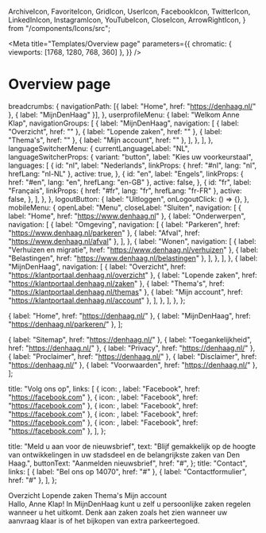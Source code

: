   ArchiveIcon,
  FavoriteIcon,
  GridIcon,
  UserIcon,
  FacebookIcon,
  TwitterIcon,
  LinkedInIcon,
  InstagramIcon,
  YouTubeIcon,
  CloseIcon,
  ArrowRightIcon,
} from "/components/Icons/src";



<Meta
  title="Templates/Overview page"
  parameters={{
    chromatic: { viewports: [1768, 1280, 768, 360] },
  }}
/>

# Overview page

  breadcrumbs: {
    navigationPath: [{ label: "Home", href: "https://denhaag.nl/" }, { label: "MijnDenHaag" }],
  },
  userprofileMenu: {
    label: "Welkom Anne Klap",
    navigationGroups: [
      {
        label: "MijnDenHaag",
        navigation: [
          { label: "Overzicht", href: "" },
          { label: "Lopende zaken", href: "" },
          { label: "Thema's", href: "" },
          { label: "Mijn account", href: "" },
        ],
      },
    ],
  },
  languageSwitcherMenu: {
    currentLanguageLabel: "NL",
    languageSwitcherProps: {
      variant: "button",
      label: "Kies uw voorkeurstaal",
      languages: [
        {
          id: "nl",
          label: "Nederlands",
          linkProps: { href: "#nl", lang: "nl", hrefLang: "nl-NL" },
          active: true,
        },
        {
          id: "en",
          label: "Engels",
          linkProps: { href: "#en", lang: "en", hrefLang: "en-GB" },
          active: false,
        },
        {
          id: "fr",
          label: "Français",
          linkProps: { href: "#fr", lang: "fr", hrefLang: "fr-FR" },
          active: false,
        },
      ],
    },
  },
  logoutButton: {
    label: "Uitloggen",
    onLogoutClick: () => {},
  },
  mobileMenu: {
    openLabel: "Menu",
    closeLabel: "Sluiten",
    navigation: [
      { label: "Home", href: "https://www.denhaag.nl" },
      {
        label: "Onderwerpen",
        navigation: [
          {
            label: "Omgeving",
            navigation: [
              { label: "Parkeren", href: "https://www.denhaag.nl/parkeren" },
              { label: "Afval", href: "https://www.denhaag.nl/afval" },
            ],
          },
          {
            label: "Wonen",
            navigation: [
              { label: "Verhuizen en migratie", href: "https://www.denhaag.nl/verhuizen" },
              { label: "Belastingen", href: "https://www.denhaag.nl/belastingen" },
            ],
          },
        ],
      },
      {
        label: "MijnDenHaag",
        navigation: [
          { label: "Overzicht", href: "https://klantportaal.denhaag.nl/overzicht" },
          { label: "Lopende zaken", href: "https://klantportaal.denhaag.nl/zaken" },
          { label: "Thema's", href: "https://klantportaal.denhaag.nl/themas" },
          { label: "Mijn account", href: "https://klantportaal.denhaag.nl/account" },
        ],
      },
    ],
  },
};

  { label: "Home", href: "https://denhaag.nl/" },
  { label: "MijnDenHaag", href: "https://denhaag.nl/parkeren/" },
];

  { label: "Sitemap", href: "https://denhaag.nl/" },
  { label: "Toegankelijkheid", href: "https://denhaag.nl/" },
  { label: "Privacy", href: "https://denhaag.nl/" },
  { label: "Proclaimer", href: "https://denhaag.nl/" },
  { label: "Disclaimer", href: "https://denhaag.nl/" },
  { label: "Voorwaarden", href: "https://denhaag.nl/" },
];

  title: "Volg ons op",
  links: [
    { icon: <FacebookIcon />, label: "Facebook", href: "https://facebook.com" },
    { icon: <TwitterIcon />, label: "Facebook", href: "https://facebook.com" },
    { icon: <LinkedInIcon />, label: "Facebook", href: "https://facebook.com" },
    { icon: <InstagramIcon />, label: "Facebook", href: "https://facebook.com" },
    { icon: <YouTubeIcon />, label: "Facebook", href: "https://facebook.com" },
  ],
};

  title: "Meld u aan voor de nieuwsbrief",
  text: "Blijf gemakkelijk op de hoogte van ontwikkelingen in uw stadsdeel en de belangrijkste zaken van Den Haag.",
  buttonText: "Aanmelden nieuwsbrief",
  href: "#",
};
  title: "Contact",
  links: [
    { label: "Bel ons op 14070", href: "#" },
    { label: "Contactformulier", href: "#" },
  ],
};


<Canvas>
  <Story name="Overview page">
    <Page>
      <PageHeader>
        <HeaderLogic {...exampleArgs} />
      </PageHeader>
      <ResponsiveContent className="denhaag-page-content denhaag-responsive-content--sidebar">
        <Sidenav>
          <SidenavList>
            <SidenavItem>
              <SidenavLink current={true}>
                <GridIcon />
                Overzicht
              </SidenavLink>
            </SidenavItem>
            <SidenavItem>
              <SidenavLink>
                <ArchiveIcon />
                Lopende zaken
              </SidenavLink>
            </SidenavItem>
            <SidenavItem>
              <SidenavLink>
                <FavoriteIcon />
                Thema's
              </SidenavLink>
            </SidenavItem>
            <SidenavItem>
              <SidenavLink>
                <UserIcon />
                Mijn account
              </SidenavLink>
            </SidenavItem>
          </SidenavList>
        </Sidenav>
        <main className="denhaag-page-content__main">
          <Heading2>Hallo, Anne Klap!</Heading2>
          <Paragraph>
            In MijnDenHaag kunt u zelf u persoonlijke zaken regelen wanneer u het uitkomt. Denk aan zaken zoals het zien
            wanneer uw aanvraag klaar is of het bijkopen van extra parkeertegoed.
          </Paragraph>
        </main>
      </ResponsiveContent>
      <PageFooter>
        <Footer
          newsletterData={newsletterData}
          contactData={contactData}
          legalData={footerLegalData}
          copyrightLabel={copyright}
          socialData={footerSocialData}
        />
      </PageFooter>
    </Page>
  </Story>
</Canvas>
